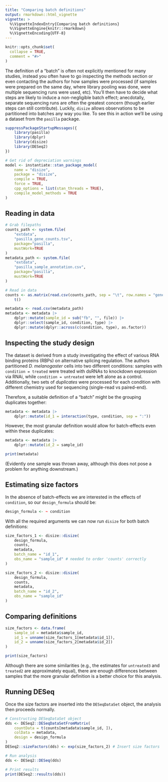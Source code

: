 ```yaml
---
title: "Comparing batch definitions"
output: rmarkdown::html_vignette
vignette: >
  %\VignetteIndexEntry{Comparing batch definitions}
  %\VignetteEngine{knitr::rmarkdown}
  %\VignetteEncoding{UTF-8}
---
```


```r
knitr::opts_chunk$set(
  collapse = TRUE,
  comment = "#>"
)
```

The definition of a "batch" is often not explicitly mentioned for many studies,
instead you often have to go inspecting the methods section or even contacting the authors for how samples were processed (if samples were prepared on the same day, where library pooling was done, were multiple sequencing runs were used, etc).
You'll then have to decide what steps are likely to induce a non-negligible batch effect; anecdotally, separate sequencing runs are often the greatest concern (though earlier steps can still contribute).
Luckily, `disize` allows observations to be partitioned into batches any way you like.
To see this in action we'll be using a dataset from the `pasilla` package.

```r
suppressPackageStartupMessages({
    library(pasilla)
    library(dplyr)
    library(disize)
    library(DESeq2)
})
```

```r
# Get rid of depreciation warnings
model <- instantiate::stan_package_model(
    name = "disize",
    package = "disize",
    compile = TRUE,
    force = TRUE,
    cpp_options = list(stan_threads = TRUE),
    compile_model_methods = TRUE
)
```

## Reading in data

```r
# Grab filepaths
counts_path <- system.file(
    "extdata",
    "pasilla_gene_counts.tsv",
    package="pasilla",
    mustWork=TRUE
)
metadata_path <- system.file(
    "extdata",
    "pasilla_sample_annotation.csv",
    package="pasilla",
    mustWork=TRUE
)

# Read in data
counts <- as.matrix(read.csv(counts_path, sep = "\t", row.names = "gene_id")) |>
    t()

metadata <- read.csv(metadata_path)
metadata <- metadata |>
    dplyr::mutate(sample_id = sub("fb", "", file)) |>
    dplyr::select(sample_id, condition, type) |>
    dplyr::mutate(dplyr::across(c(condition, type), as.factor))
```

## Inspecting the study design

The dataset is derived from a study investigating the effect of various RNA binding proteins (RBPs) on alternative splicing regulation.
The authors partitioned *D. melanogaster* cells into two different conditions: samples with `condition = treated` were treated with dsRNAs to knockdown expression via RNAi, while `condition = untreated` were left alone as a control.
Additionally, two sets of *duplicates* were processed for each condition with different chemistry used for sequencing (single-read vs paired-end).

Therefore, a suitable definition of a "batch" might be the grouping duplicates together:

```r
metadata <- metadata |>
    dplyr::mutate(id_1 = interaction(type, condition, sep = ":"))
```

However, the most granular definition would allow for batch-effects even within these duplicates:

```r
metadata <- metadata |>
    dplyr::mutate(id_2 = sample_id)

print(metadata)
```

(Evidently one sample was thrown away, although this does not pose a problem for anything downstream.)

## Estimating size factors

In the absence of batch-effects we are interested in the effects of `condition`, so our `design_formula` should be:

```r
design_formula <- ~ condition
```

With all the required arguments we can now run `disize` for both batch definitions:

```r
size_factors_1 <- disize::disize(
    design_formula,
    counts,
    metadata,
    batch_name = "id_1",
    obs_name = "sample_id" # needed to order 'counts' correctly
)

size_factors_2 <- disize::disize(
    design_formula,
    counts,
    metadata,
    batch_name = "id_2",
    obs_name = "sample_id"
)
```

## Comparing definitions
```r
size_factors <- data.frame(
    sample_id = metadata$sample_id,
    id_1 = unname(size_factors_1[metadata$id_1]),
    id_2 = unname(size_factors_2[metadata$id_2])
)

print(size_factors)
```

Although there are some similarities (e.g., the estimates for `untreated3` and `treated2` are approximately equal), there are enough differences between samples that the more granular definition is a better choice for this analysis.

## Running DESeq

Once the size factors are inserted into the `DESeqDataSet` object, the analysis then proceeds normally.

```r
# Constructing DESeqDataSet object
dds <- DESeq2::DESeqDataSetFromMatrix(
    countData = t(counts[metadata$sample_id, ]),
    colData = metadata,
    design = design_formula
)
DESeq2::sizeFactors(dds) <- exp(size_factors_2) # Insert size factors

# Run analysis
dds <- DESeq2::DESeq(dds)

# Print results
print(DESeq2::results(dds))
```
